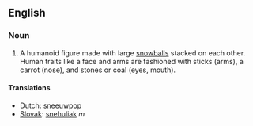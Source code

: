 ==English==

===Noun===
# A humanoid figure made with large [[snowball]]s stacked on each other. Human traits like a face and arms are fashioned with sticks (arms), a carrot (nose), and stones or coal (eyes, mouth).


====Translations====
*Dutch: [[sneeuwpop]]
*[[Slovak]]: [[snehuliak]] ''m''